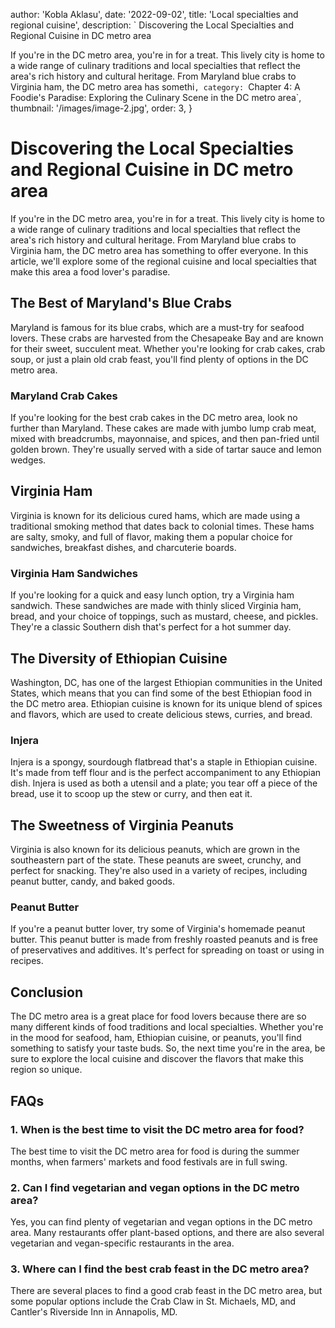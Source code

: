 
  author: 'Kobla Aklasu',
  date: '2022-09-02',
  title: 'Local specialties and regional cuisine',
  description: ` Discovering the Local Specialties and Regional Cuisine in DC metro area

If you're in the DC metro area, you're in for a treat. This lively city is home to a wide range of culinary traditions and local specialties that reflect the area's rich history and cultural heritage. From Maryland blue crabs to Virginia ham, the DC metro area has somethi`,
  category: `Chapter 4: A Foodie's Paradise: Exploring the Culinary Scene in the DC metro area`,
  thumbnail: '/images/image-2.jpg',
  order: 3,
}

        
# Discovering the Local Specialties and Regional Cuisine in DC metro area

If you're in the DC metro area, you're in for a treat. This lively city is home to a wide range of culinary traditions and local specialties that reflect the area's rich history and cultural heritage. From Maryland blue crabs to Virginia ham, the DC metro area has something to offer everyone. In this article, we'll explore some of the regional cuisine and local specialties that make this area a food lover's paradise.

## The Best of Maryland's Blue Crabs

Maryland is famous for its blue crabs, which are a must-try for seafood lovers. These crabs are harvested from the Chesapeake Bay and are known for their sweet, succulent meat. Whether you're looking for crab cakes, crab soup, or just a plain old crab feast, you'll find plenty of options in the DC metro area.

### Maryland Crab Cakes

If you're looking for the best crab cakes in the DC metro area, look no further than Maryland. These cakes are made with jumbo lump crab meat, mixed with breadcrumbs, mayonnaise, and spices, and then pan-fried until golden brown. They're usually served with a side of tartar sauce and lemon wedges.

## Virginia Ham

Virginia is known for its delicious cured hams, which are made using a traditional smoking method that dates back to colonial times. These hams are salty, smoky, and full of flavor, making them a popular choice for sandwiches, breakfast dishes, and charcuterie boards.

### Virginia Ham Sandwiches

If you're looking for a quick and easy lunch option, try a Virginia ham sandwich. These sandwiches are made with thinly sliced Virginia ham, bread, and your choice of toppings, such as mustard, cheese, and pickles. They're a classic Southern dish that's perfect for a hot summer day.

## The Diversity of Ethiopian Cuisine

Washington, DC, has one of the largest Ethiopian communities in the United States, which means that you can find some of the best Ethiopian food in the DC metro area. Ethiopian cuisine is known for its unique blend of spices and flavors, which are used to create delicious stews, curries, and bread.

### Injera

Injera is a spongy, sourdough flatbread that's a staple in Ethiopian cuisine. It's made from teff flour and is the perfect accompaniment to any Ethiopian dish. Injera is used as both a utensil and a plate; you tear off a piece of the bread, use it to scoop up the stew or curry, and then eat it.

## The Sweetness of Virginia Peanuts

Virginia is also known for its delicious peanuts, which are grown in the southeastern part of the state. These peanuts are sweet, crunchy, and perfect for snacking. They're also used in a variety of recipes, including peanut butter, candy, and baked goods.

### Peanut Butter

If you're a peanut butter lover, try some of Virginia's homemade peanut butter. This peanut butter is made from freshly roasted peanuts and is free of preservatives and additives. It's perfect for spreading on toast or using in recipes.

## Conclusion

The DC metro area is a great place for food lovers because there are so many different kinds of food traditions and local specialties. Whether you're in the mood for seafood, ham, Ethiopian cuisine, or peanuts, you'll find something to satisfy your taste buds. So, the next time you're in the area, be sure to explore the local cuisine and discover the flavors that make this region so unique.

## FAQs

### 1. When is the best time to visit the DC metro area for food?

The best time to visit the DC metro area for food is during the summer months, when farmers' markets and food festivals are in full swing.

### 2. Can I find vegetarian and vegan options in the DC metro area?

Yes, you can find plenty of vegetarian and vegan options in the DC metro area. Many restaurants offer plant-based options, and there are also several vegetarian and vegan-specific restaurants in the area.

### 3. Where can I find the best crab feast in the DC metro area?

There are several places to find a good crab feast in the DC metro area, but some popular options include the Crab Claw in St. Michaels, MD, and Cantler's Riverside Inn in Annapolis, MD.


        